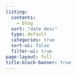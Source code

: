 ```yaml
---
listing:
  contents:
    - blog
  sort: "date desc"
  type: default
  categories: true
  sort-ui: false
  filter-ui: true
page-layout: full
title-block-banner: true
---
```

